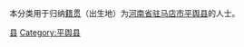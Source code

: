 {{Catnav|頁面分類|各種主題的頁面分類|依中国各省来作的分类|各地中国人|河南人|驻马店人}}
{{Catnav|頁面分類|人物|各國人物|中国人|各地中国人|河南人|驻马店人}}

本分类用于归纳[[籍贯|籍贯]]（出生地）为[[河南省|河南省]][[驻马店市|驻马店市]][[平舆县|平舆县]]的人士。

[[Category:驻马店人|县]]
[[Category:平舆县|Category:平舆县]]